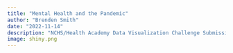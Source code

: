 ```yaml
---
title: "Mental Health and the Pandemic"
author: "Brenden Smith"
date: "2022-11-14"
description: "NCHS/Health Academy Data Visualization Challenge Submission"
image: shiny.png
---
```

